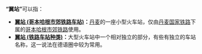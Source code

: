 '''“翼站”'''可以指：
*[[翼站_(哥本哈根市郊铁路车站)|'''翼站 (哥本哈根市郊铁路车站)''']]'''：'''[[丹麦|丹麦]]的一座小型火车站，仅由[[丹麦国家铁路|丹麦国家铁路]]下属的[[哥本哈根市郊铁路|哥本哈根市郊铁路]]使用。
*'''[[翼站_(铁路车站种类)|翼站 (铁路车站种类)]]：'''大型火车站中一个相对独立的部分，有些有独立的车站名称，这一说法在德语圈中较为常用。
{{Disambiguation}}